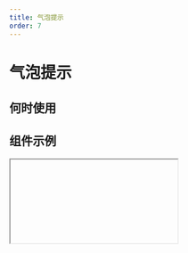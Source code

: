 ```yaml
---
title: 气泡提示
order: 7
---
```


# 气泡提示

## 何时使用

## 组件示例

<Iframe url="https://pre-yida-performance3.alibaba-inc.com/developer/balloon-v2?isRenderNav=false" />
  
## 组件属性

<!-- | 属性名   |  属性 code  | 类型 | 数据示例 | 默认值  | 动态属性 | 备注 | -->
<!-- | :------ | :------ | :------ | :------ | :----- | :----- | :----- | -->
<!-- | 气泡类型 | TYPE | string |"balloon" "tooltip" | "balloon" | 是 |  |  -->
<!-- | 样式类型 | type | string |"normal" "primary" | "normal" | 是 |  |  -->
<!-- | 弹窗内容 | content | string | | "提示内容" | 否 |  |  -->
<!-- | 触发行为 | triggerType | string | "hover" "click" "focus" | "click" | 是 |  |  -->
<!-- | 关闭按钮 | closable | string | | true | 是 |  |  -->
<!-- | 默认显示 | defaultVisible | string | | false | 是 |  |  -->
<!-- | 延时显示 | delay | string | | 0 | 否 |  |  -->
<!-- | 弹出方向 | align | string | "t" "b" "l" "r" "tl" "tr" "bl" "br" "lt" "lb" "rt" "rb" | "b" | 是 |  |  -->
<!-- | 占据空间 | display | string | "inline-block" "block"| "inline-block" | 是 |  |   -->
<!-- | 最大宽度 | overlayMaxWidth | string | | "300px" | 是 |  |  -->
<!-- | 显示弹层 | balloonOverlayVisible | string | | true | 否 |  |  -->
<!-- | 当弹层关闭时触发 | onClose  | function  | function(){ console.log('确定'); } | |否 |
| 浮层关闭后触发的事件 | afterClose | function | function(ctx){ console.log('取消'); } || 否 |Balloon 浮层关闭后触发的事件, 如果有动画，则在动画结束后触发
| 可见状态变化事件 | onVisibleChange | function | function(visible){ console.log('可见状态变化', visible); } || 否 | -->


<AttrTable dataSource={[{
  attr: '气泡类型', 
  code: 'TYPE', 
  type: 'string', 
  demo: '"balloon" "tooltip"', 
  dafault:'balloon', 
  desc: ''
}, {
  attr: '样式类型', 
  code: 'TYPE', 
  type: 'String', 
  demo: '"normal" "primary"', 
  dafault:'normal', 
  desc: ''
}, {
  attr: '弹窗内容', 
  code: 'content', 
  type: 'String', 
  demo: "提示内容", 
  dafault:'', 
  desc: ''
}, {
  attr: '触发行为', 
  code: 'triggerType', 
  type: 'String', 
  demo: '"hover" "click" "focus"', 
  dafault:'click', 
  desc: ''
}, {
  attr: '关闭按钮', 
  code: 'closable', 
  type: 'String', 
  demo: '', 
  dafault:'true', 
  desc: ''
}, {
  attr: '默认显示', 
  code: 'defaultVisible', 
  type: 'string', 
  demo: '', 
  dafault:'false', 
  desc: ''
}, 
{
  attr: '延时显示', 
  code: 'display', 
  type: 'string', 
  demo: '"inline-block" "block"', 
  dafault:'0', 
  desc: ''
}, 
{
  attr: '弹出方向', 
  code: 'align', 
  type: 'string', 
  demo: '"t" "b" "l" "r" "tl" "tr" "bl" "br" "lt" "lb" "rt" "rb"', 
  dafault:'"b" ', 
  desc: ''
}, 
{
  attr: '占据空间', 
  code: 'display', 
  type: 'string', 
  demo: '"inline-block" "block"', 
  dafault:'"300px"', 
  desc: ''
}, 
{
  attr: '最大宽度', 
  code: 'overlayMaxWidth', 
  type: 'string', 
  demo: '', 
  dafault:'300px', 
  desc: ''
}, {
  attr: '显示弹层', 
  code: 'balloonOverlayVisible', 
  type: 'string', 
  demo: '', 
  dafault:'true', 
  desc: ''
}, 
{
  attr: '当弹层关闭时触发', 
  code: 'onClose', 
  type: 'function', 
  demo: 'function(){console.log(确定)', 
  dafault:'', 
  desc: ''
}, 
{
  attr: '浮层关闭后触发的事件', 
  code: 'afterClose', 
  type: 'function', 
  demo: 'function(ctx){ console.log(取消)', 
  dafault:'', 
  desc: 'Balloon 浮层关闭后触发的事件, 如果有动画，则在动画结束后触发'
}, {
  attr: '可见状态变化事件', 
  code: 'onVisibleChange', 
  type: 'function', 
  demo: 'function(visible){ console.log(visible)', 
  dafault:'', 
  desc: 'Balloon 浮层关闭后触发的事件, 如果有动画，则在动画结束后触发'
}
]}
/>

